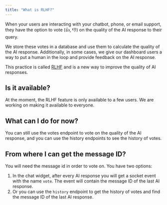 ```yaml
---
title: "What is RLHF?"
---
```


When your users are interacting with your chatbot, phone, or email support, they have the option to vote (👍, 👎) on the quality of the AI response to their query.

We store these votes in a database and use them to calculate the quality of the AI response. Additionally, in some cases, we give our dashboard users a way to put a human in the loop and provide feedback on the AI response.

This practice is called [RLHF](https://en.wikipedia.org/wiki/Reinforcement_learning_from_human_feedback) and is a new way to improve the quality of AI responses. 

## Is it available?

At the moment, the RLHF feature is only available to a few users. We are working on making it available to everyone.

## What can I do for now?

You can still use the votes endpoint to vote on the quality of the AI response, and you can use the history endpoints to see the history of votes.


## From where I can get the message ID?

You will need the message id in order to vote on. You have two options:

1. In the chat widget, after every AI response you will get a socket event with the name `vote`. The event will contain the message ID of the last AI response.
2. Or you can use the `history` endpoint to get the history of votes and find the message ID of the last AI response.